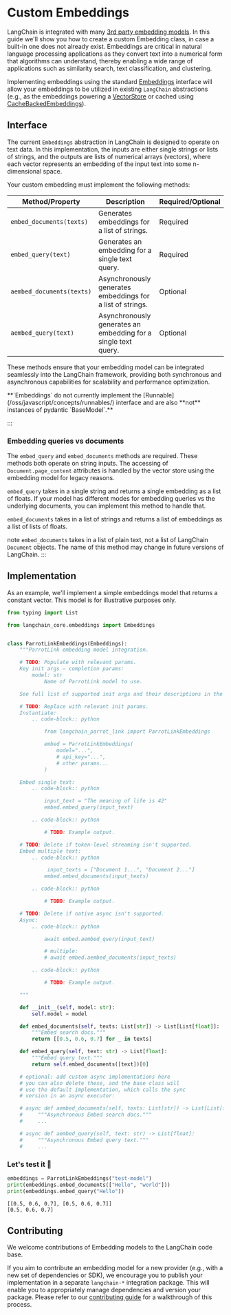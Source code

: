 # Custom Embeddings

LangChain is integrated with many [3rd party embedding models](/oss/javascript/integrations/text_embedding/). In this guide we'll show you how to create a custom Embedding class, in case a built-in one does not already exist. Embeddings are critical in natural language processing applications as they convert text into a numerical form that algorithms can understand, thereby enabling a wide range of applications such as similarity search, text classification, and clustering.

Implementing embeddings using the standard [Embeddings](https://python.langchain.com/api_reference/core/embeddings/langchain_core.embeddings.embeddings.Embeddings.html) interface will allow your embeddings to be utilized in existing `LangChain` abstractions (e.g., as the embeddings powering a [VectorStore](https://python.langchain.com/api_reference/core/vectorstores/langchain_core.vectorstores.base.VectorStore.html) or cached using [CacheBackedEmbeddings](/oss/javascript/how-to/caching_embeddings/)).

## Interface

The current `Embeddings` abstraction in LangChain is designed to operate on text data. In this implementation, the inputs are either single strings or lists of strings, and the outputs are lists of numerical arrays (vectors), where each vector represents
an embedding of the input text into some n-dimensional space.

Your custom embedding must implement the following methods:

| Method/Property                 | Description                                                                | Required/Optional |
|---------------------------------|----------------------------------------------------------------------------|-------------------|
| `embed_documents(texts)`        | Generates embeddings for a list of strings.                                | Required          |
| `embed_query(text)`             | Generates an embedding for a single text query.                            | Required          |
| `aembed_documents(texts)`       | Asynchronously generates embeddings for a list of strings.                 | Optional          |
| `aembed_query(text)`            | Asynchronously generates an embedding for a single text query.             | Optional          |

These methods ensure that your embedding model can be integrated seamlessly into the LangChain framework, providing both synchronous and asynchronous capabilities for scalability and performance optimization.


<Note>
**`Embeddings` do not currently implement the [Runnable](/oss/javascript/concepts/runnables/) interface and are also **not** instances of pydantic `BaseModel`.**

:::

### Embedding queries vs documents

The `embed_query` and `embed_documents` methods are required. These methods both operate
on string inputs. The accessing of `Document.page_content` attributes is handled
by the vector store using the embedding model for legacy reasons.

`embed_query` takes in a single string and returns a single embedding as a list of floats.
If your model has different modes for embedding queries vs the underlying documents, you can
implement this method to handle that. 

`embed_documents` takes in a list of strings and returns a list of embeddings as a list of lists of floats.

</Note>note
`embed_documents` takes in a list of plain text, not a list of LangChain `Document` objects. The name of this method
may change in future versions of LangChain.
:::

## Implementation

As an example, we'll implement a simple embeddings model that returns a constant vector. This model is for illustrative purposes only.


```python
from typing import List

from langchain_core.embeddings import Embeddings


class ParrotLinkEmbeddings(Embeddings):
    """ParrotLink embedding model integration.

    # TODO: Populate with relevant params.
    Key init args — completion params:
        model: str
            Name of ParrotLink model to use.

    See full list of supported init args and their descriptions in the params section.

    # TODO: Replace with relevant init params.
    Instantiate:
        .. code-block:: python

            from langchain_parrot_link import ParrotLinkEmbeddings

            embed = ParrotLinkEmbeddings(
                model="...",
                # api_key="...",
                # other params...
            )

    Embed single text:
        .. code-block:: python

            input_text = "The meaning of life is 42"
            embed.embed_query(input_text)

        .. code-block:: python

            # TODO: Example output.

    # TODO: Delete if token-level streaming isn't supported.
    Embed multiple text:
        .. code-block:: python

             input_texts = ["Document 1...", "Document 2..."]
            embed.embed_documents(input_texts)

        .. code-block:: python

            # TODO: Example output.

    # TODO: Delete if native async isn't supported.
    Async:
        .. code-block:: python

            await embed.aembed_query(input_text)

            # multiple:
            # await embed.aembed_documents(input_texts)

        .. code-block:: python

            # TODO: Example output.

    """

    def __init__(self, model: str):
        self.model = model

    def embed_documents(self, texts: List[str]) -> List[List[float]]:
        """Embed search docs."""
        return [[0.5, 0.6, 0.7] for _ in texts]

    def embed_query(self, text: str) -> List[float]:
        """Embed query text."""
        return self.embed_documents([text])[0]

    # optional: add custom async implementations here
    # you can also delete these, and the base class will
    # use the default implementation, which calls the sync
    # version in an async executor:

    # async def aembed_documents(self, texts: List[str]) -> List[List[float]]:
    #     """Asynchronous Embed search docs."""
    #     ...

    # async def aembed_query(self, text: str) -> List[float]:
    #     """Asynchronous Embed query text."""
    #     ...
```

### Let's test it 🧪


```python
embeddings = ParrotLinkEmbeddings("test-model")
print(embeddings.embed_documents(["Hello", "world"]))
print(embeddings.embed_query("Hello"))
```
```output
[[0.5, 0.6, 0.7], [0.5, 0.6, 0.7]]
[0.5, 0.6, 0.7]
```
## Contributing

We welcome contributions of Embedding models to the LangChain code base.

If you aim to contribute an embedding model for a new provider (e.g., with a new set of dependencies or SDK), we encourage you to publish your implementation in a separate `langchain-*` integration package. This will enable you to appropriately manage dependencies and version your package. Please refer to our [contributing guide](/docs/contributing/how_to/integrations/) for a walkthrough of this process.
